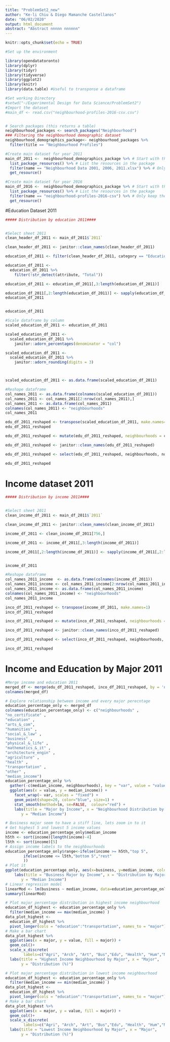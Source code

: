 ---
title: "ProblemSet2_new"
author: "Ke-li Chiu & Diego Mamanche Castellanos"
date: "06/02/2020"
output: html_document
abstract: "Abstract nnnnn nnnnnn"
---

```{r setup, include=FALSE}
knitr::opts_chunk$set(echo = TRUE)
```

```{r}
#Set up the environment

library(opendatatoronto)
library(dplyr)
library(tidyr)
library(tidyverse)
library(ggplot2)
library(knitr)
library(data.table) #Useful to transponse a dataframe

```


```{r}
#Set working Directory
#setwd("~/Experimental Design for Data Science/ProblemSet2")
#Import the dataset
#main_df <- read.csv("neighbourhood-profiles-2016-csv.csv")


# Search packages (this returns a table)
neighbourhood_packages <- search_packages("Neighbourhood")
### Filtering the neighbourhood demographic dataset
neighbourhood_demographics_package<- neighbourhood_packages %>%
  filter(title == "Neighbourhood Profiles")

```


```{r}
#Create main dataset for year 2011 
main_df_2011 <-  neighbourhood_demographics_package %>% # Start with the package 
  list_package_resources() %>% # List the resources in the package
  filter(name == "Neighbourhood Data 2001, 2006, 2011.xlsx") %>% # Only keep the resource we want 
  get_resource()
```


```{r}
#Create main dataset for year 2016 
main_df_2016 <-  neighbourhood_demographics_package %>% # Start with the package 
  list_package_resources() %>% # List the resources in the package
  filter(name == "neighbourhood-profiles-2016-csv") %>% # Only keep the resource we want 
  get_resource()
```

#Education Dataset 2011

```{r}
##### Distribution by education 2011####


#Select sheet 2011
clean_header_df_2011 <- main_df_2011$`2011`

clean_header_df_2011 <- janitor::clean_names(clean_header_df_2011)

education_df_2011 <- filter(clean_header_df_2011, category == "Education" & topic == "Major field of study - Classification of Instructional Programs (CIP)")

education_df_2011 <-
  education_df_2011 %>% 
    filter(!str_detect(attribute, "Total"))

education_df_2011 <- education_df_2011[,3:length(education_df_2011)]

education_df_2011[,2:length(education_df_2011)] <- sapply(education_df_2011[,2:length(education_df_2011)], function(x) as.numeric(x))
education_df_2011


education_df_2011

```

```{r}
#Scale dataframe by column
scaled_education_df_2011 <- education_df_2011

scaled_education_df_2011 <-
  scaled_education_df_2011 %>%
    janitor::adorn_percentages(denominator = "col")

scaled_education_df_2011 <-
  scaled_education_df_2011 %>%
    janitor::adorn_rounding(digits = 3)



scaled_education_df_2011 <- as.data.frame(scaled_education_df_2011)
```

```{r}
#Reshape dataframe
col_names_2011 <- as.data.frame(colnames(scaled_education_df_2011))
col_names_2011 <- col_names_2011[2:nrow(col_names_2011),]
col_names_2011 <- as.data.frame(col_names_2011)
colnames(col_names_2011) <- "neighbourhoods"
col_names_2011

edu_df_2011_reshaped <- transpose(scaled_education_df_2011, make.names=1)
edu_df_2011_reshaped

edu_df_2011_reshaped <- mutate(edu_df_2011_reshaped, neighbourhoods = col_names_2011$neighbourhoods)

edu_df_2011_reshaped <- janitor::clean_names(edu_df_2011_reshaped)

edu_df_2011_reshaped <- select(edu_df_2011_reshaped, neighbourhoods, no_postsecondary_certificate_diploma_or_degree:other_fields_of_study)

edu_df_2011_reshaped
```

# Income dataset 2011

```{r}
##### Distribution by income 2011####


#Select sheet 2011
clean_income_df_2011 <- main_df_2011$`2011`

clean_income_df_2011 <- janitor::clean_names(clean_income_df_2011)

income_df_2011 <- clean_income_df_2011[756,]

income_df_2011 <- income_df_2011[,3:length(income_df_2011)]

income_df_2011[,2:length(income_df_2011)] <- sapply(income_df_2011[,2:length(income_df_2011)], function(x) as.numeric(x))


income_df_2011
```

```{r}
#Reshape dataframe
col_names_2011_income  <- as.data.frame(colnames(income_df_2011))
col_names_2011_income <- col_names_2011_income[2:nrow(col_names_2011_income),]
col_names_2011_income <- as.data.frame(col_names_2011_income)
colnames(col_names_2011_income) <- "neighbourhoods"
col_names_2011_income

inco_df_2011_reshaped <- transpose(income_df_2011, make.names=1)
inco_df_2011_reshaped

inco_df_2011_reshaped <- mutate(inco_df_2011_reshaped, neighbourhoods = col_names_2011_income$neighbourhoods)

inco_df_2011_reshaped <- janitor::clean_names(inco_df_2011_reshaped)

inco_df_2011_reshaped <- select(inco_df_2011_reshaped, neighbourhoods, median_household_total_income)

inco_df_2011_reshaped
```

# Income and Education by Major 2011

```{r}
#Merge income and education 2011
merged_df <- merge(edu_df_2011_reshaped, inco_df_2011_reshaped, by = 'neighbourhoods')
colnames(merged_df)
```
```{r}
# Explore relationship between income and every major perecntage
education_percentage_only <- merged_df
colnames(education_percentage_only) <- c("neighbourhoods" ,
"no_certificate" ,
"education" ,
"arts_&_com",
"humanities" ,
"social_&_law" ,
"business" ,
"physical_&_life" ,
"mathematics_&_it" ,
"architecture_engin" ,
"agriculture" ,
"health" ,
"transportation" ,
"other" ,
"median_income")
education_percentage_only %>%
  gather(-c(median_income, neighbourhoods), key = "var", value = "value") %>% 
  ggplot(aes(x = value, y = median_income)) +
    facet_wrap(~ var, scales = "fixed") +
    geom_point(shape=20, color="blue", size=1) +
    stat_smooth(method=lm, se=FALSE,  colour="red") +
    labs(title = "Major by Income", x = "Neighbourhood Distribution by Major (%)", 
       y = "Median Income")
```

```{r}
# Business major seem to have a stiff line, lets zoom in to it
# Get highest 5 and lowest 5 income values
income <- education_percentage_only$median_income
h5th <- sort(income)[length(income)-4]
l5th <- sort(income)[5]
# Assign income labels to the neighbourhoods
education_percentage_only$range<-ifelse(income >= h5th,"top 5",
		ifelse(income <= l5th,"bottom 5","rest"
		))
# Plot it
ggplot(education_percentage_only, aes(x=business, y=median_income, color=range)) +        geom_point() + 
    labs(title = "Business Major by Income", x = "Distribution by Major (%)", 
       y = "Median Income")
# Linear regression model
linearMod <- lm(business ~ median_income, data=education_percentage_only)
summary(linearMod)
```


```{r}
# Plot major percentage distribution in highest income neighbourhood
education_df_highest <- education_percentage_only %>%
  filter(median_income == max(median_income) )
data_plot_highest <- 
  education_df_highest %>% 
  pivot_longer(cols = "education":"transportation", names_to = "major")
# Make a bar chart
data_plot_highest %>% 
  ggplot(aes(x = major, y = value, fill = major)) +
  geom_col()+
  scale_x_discrete(
        labels=c("Agri", "Arch", "Art", "Bus","Edu", "Health", "Hum","Math", "Phys","Social", "Tran"))+
  labs(title = "Highest Income Neighbourhood by Major", x = "Major", 
       y = "Distribution (%)")
```

```{r}
# Plot major percentage distribution in lowest income neighbourhood
education_df_highest <- education_percentage_only %>%
  filter(median_income == min(median_income) )
data_plot_highest <- 
  education_df_highest %>% 
  pivot_longer(cols = "education":"transportation", names_to = "major")
# Make a bar chart
data_plot_highest %>% 
  ggplot(aes(x = major, y = value, fill = major)) +
  geom_col()+
  scale_x_discrete(
        labels=c("Agri", "Arch", "Art", "Bus","Edu", "Health", "Hum","Math", "Phys","Social", "Tran"))+
  labs(title = "Lowest Income Neighbourhood by Major", x = "Major", 
       y = "Distribution (%)")
```
